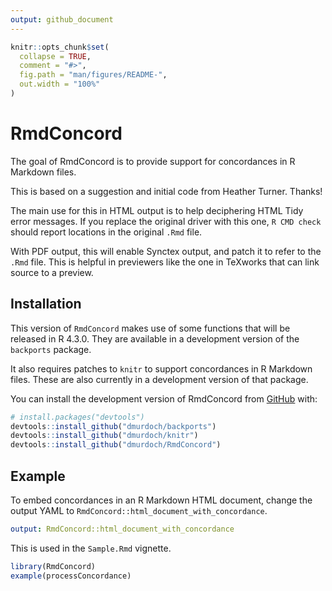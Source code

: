 ```yaml
---
output: github_document
---
```


<!-- README.md is generated from README.Rmd. Please edit that file -->

```r
knitr::opts_chunk$set(
  collapse = TRUE,
  comment = "#>",
  fig.path = "man/figures/README-",
  out.width = "100%"
)
```

# RmdConcord

<!-- badges: start -->
<!-- badges: end -->

The goal of RmdConcord is to provide support for concordances
in R Markdown files.

This is based on a suggestion and initial code from Heather Turner.
Thanks!

The main use for this in HTML output is to help deciphering HTML Tidy
error messages.  If you replace the original driver with this one, 
`R CMD check` should report locations in the original `.Rmd` file.

With PDF output, this will enable Synctex output, and patch it
to refer to the `.Rmd` file.  This is helpful in previewers like
the one in TeXworks that can link source to a preview.

## Installation

This version of `RmdConcord` makes use of some functions that
will be released in R 4.3.0.  They are available in a development
version of the `backports` package.

It also requires patches to `knitr` to support concordances in
R Markdown files.  These are also currently in a development version 
of that package.

You can install the development version of RmdConcord from [GitHub](https://github.com/) with:

``` r
# install.packages("devtools")
devtools::install_github("dmurdoch/backports")
devtools::install_github("dmurdoch/knitr")
devtools::install_github("dmurdoch/RmdConcord")
```

## Example

To embed concordances in an R Markdown HTML document, change
the output YAML to `RmdConcord::html_document_with_concordance`.

```yaml
output: RmdConcord::html_document_with_concordance
```

This is used in the `Sample.Rmd` vignette.

```r
library(RmdConcord)
example(processConcordance)
```
